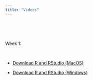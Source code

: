 ```yaml
---
title: "Videos"
---
```


\

\

Week 1:

\

* [Download R and RStudio (MacOS)](https://www.youtube.com/watch?v=M8e-ZgrCVIA&t)

* [Download R and RStudio (Windows)](https://www.youtube.com/watch?v=H9EBlFDGG4k)


